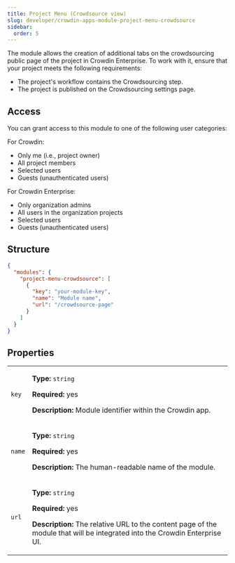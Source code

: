 ```yaml
---
title: Project Menu (Crowdsource view)
slug: developer/crowdin-apps-module-project-menu-crowdsource
sidebar:
  order: 5
---
```


The module allows the creation of additional tabs on the crowdsourcing public page of the project in Crowdin Enterprise. To work with it, ensure that your project meets the following requirements:

* The project's workflow contains the Crowdsourcing step.
* The project is published on the Crowdsourcing settings page.

## Access

You can grant access to this module to one of the following user categories:

For Crowdin:

* Only me (i.e., project owner)
* All project members
* Selected users
* Guests (unauthenticated users)

For Crowdin Enterprise:

* Only organization admins
* All users in the organization projects
* Selected users
* Guests (unauthenticated users)

## Structure

```json title="manifest.json"
{
  "modules": {
    "project-menu-crowdsource": [
      {
        "key": "your-module-key",
        "name": "Module name",
        "url": "/crowdsource-page"
      }
    ]
  }
}
```

## Properties

<table>
  <tbody>
    <tr>
      <td><code>key</code></td>
      <td>
        <p><strong>Type:</strong> <code>string</code></p>
        <p><strong>Required:</strong> yes</p>
        <p><strong>Description:</strong> Module identifier within the Crowdin app.</p>
      </td>
    </tr>
    <tr>
      <td><code class="whitespace-nowrap">name</code></td>
      <td>
        <p><strong>Type:</strong> <code>string</code></p>
        <p><strong>Required:</strong> yes</p>
        <p><strong>Description:</strong> The human-readable name of the module.</p>
      </td>
    </tr>
    <tr>
      <td><code>url</code></td>
      <td>
        <p><strong>Type:</strong> <code>string</code></p>
        <p><strong>Required:</strong> yes</p>
        <p><strong>Description:</strong> The relative URL to the content page of the module that will be integrated into the Crowdin Enterprise UI.</p>
      </td>
    </tr>
  </tbody>
</table>
